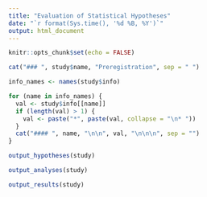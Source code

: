 ```yaml
---
title: "Evaluation of Statistical Hypotheses"
date: "`r format(Sys.time(), '%d %B, %Y')`"
output: html_document
---
```


```r
knitr::opts_chunk$set(echo = FALSE)
```


```r
cat("### ", study$name, "Preregistration", sep = " ")
```

```r
info_names <- names(study$info)

for (name in info_names) {
  val <- study$info[[name]]
  if (length(val) > 1) {
    val <- paste("*", paste(val, collapse = "\n* "))
  }
  cat("#### ", name, "\n\n", val, "\n\n\n", sep = "")
}
```

```r
output_hypotheses(study)
```

```r
output_analyses(study)
```

```r
output_results(study)
```


